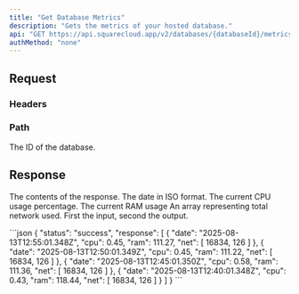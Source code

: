 ```yaml
---
title: "Get Database Metrics"
description: "Gets the metrics of your hosted database."
api: "GET https://api.squarecloud.app/v2/databases/{databaseId}/metrics"
authMethod: "none"
---
```



## Request

### Headers

<Authorization />

### Path

<ParamField path="databaseId" type="string" placeholder="Database ID" required>
  The ID of the database.
</ParamField>

## Response

<Status />
<ResponseField name="response" type="array">

The contents of the response.
<Expandable title="Toggle object">
<ResponseField name="date" type="string">
  The date in ISO format.
</ResponseField>
<ResponseField name="cpu" type="string">
  The current CPU usage percentage.
</ResponseField>
<ResponseField name="ram" type="string">
  The current RAM usage
</ResponseField>
<ResponseField name="net" type="int[]">
  An array representing total network used. First the input, second the output.
</ResponseField>
</Expandable>
</ResponseField>

<ResponseExample>
```json
{
    "status": "success",
    "response": [
        {
            "date": "2025-08-13T12:55:01.348Z",
            "cpu": 0.45,
            "ram": 111.27,
            "net": [
                16834,
                126
            ]
        },
        {
            "date": "2025-08-13T12:50:01.349Z",
            "cpu": 0.45,
            "ram": 111.22,
            "net": [
                16834,
                126
            ]
        },
        {
            "date": "2025-08-13T12:45:01.350Z",
            "cpu": 0.58,
            "ram": 111.36,
            "net": [
                16834,
                126
            ]
        },
        {
            "date": "2025-08-13T12:40:01.348Z",
            "cpu": 0.43,
            "ram": 118.44,
            "net": [
                16834,
                126
            ]
        }
    ]
}
```
</ResponseExample>
